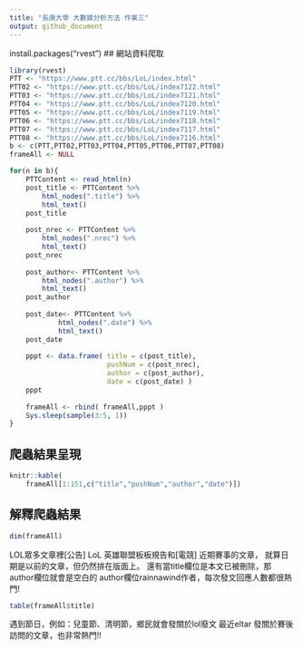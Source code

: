 ```yaml
---
title: "長庚大學 大數據分析方法 作業三"
output: github_document
---
```

install.packages("rvest")
## 網站資料爬取
```r

library(rvest)
PTT <- "https://www.ptt.cc/bbs/LoL/index.html"
PTT02 <- "https://www.ptt.cc/bbs/LoL/index7122.html"
PTT03 <- "https://www.ptt.cc/bbs/LoL/index7121.html"
PTT04 <- "https://www.ptt.cc/bbs/LoL/index7120.html"
PTT05 <- "https://www.ptt.cc/bbs/LoL/index7119.html"
PTT06 <- "https://www.ptt.cc/bbs/LoL/index7118.html"
PTT07 <- "https://www.ptt.cc/bbs/LoL/index7117.html"
PTT08 <- "https://www.ptt.cc/bbs/LoL/index7116.html"
b <- c(PTT,PTT02,PTT03,PTT04,PTT05,PTT06,PTT07,PTT08)
frameAll <- NULL

for(n in b){
    PTTContent <- read_html(n)
    post_title <- PTTContent %>%
        html_nodes(".title") %>%
        html_text()
    post_title
    
    post_nrec <- PTTContent %>%
        html_nodes(".nrec") %>%
        html_text()
    post_nrec
    
    post_author<- PTTContent %>% 
        html_nodes(".author") %>% 
        html_text()
    post_author
    
    post_date<- PTTContent %>% 
            html_nodes(".date") %>% 
            html_text()
    post_date
    
    pppt <- data.frame( title = c(post_title),
                        pushNum = c(post_nrec),
                        author = c(post_author),
                        date = c(post_date) )
    pppt
    
    frameAll <- rbind( frameAll,pppt )
    Sys.sleep(sample(3:5, 1))
}


```

## 爬蟲結果呈現
```r
knitr::kable(
    frameAll[1:151,c("title","pushNum","author","date")])
```

## 解釋爬蟲結果 
```r
dim(frameAll)
```

LOL眾多文章裡[公告] LoL 英雄聯盟板板規告和[電競] 近期賽事的文章，
就算日期是以前的文章，但仍然排在版面上。
還有當title欄位是本文已被刪除，那author欄位就會是空白的
author欄位rainnawind作者，每次發文回應人數都很熱門!

```r
table(frameAll$title)
```

遇到節日，例如：兒童節、清明節，鄉民就會發關於lol廢文
最近eltar 發關於賽後訪問的文章，也非常熱門!!

